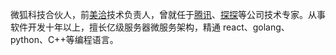 微狐科技合伙人，前[美洽](https://meiqia.com)技术负责人，曾就任于[腾讯](https://tencent.com)、[探探](https://tantanapp.com)等公司技术专家。从事软件开发十年以上，擅长亿级服务器微服务架构，精通 react、golang、python、C++等编程语言。
